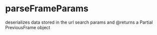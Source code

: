 # parseFrameParams

deserializes data stored in the url search params and @returns a Partial PreviousFrame object